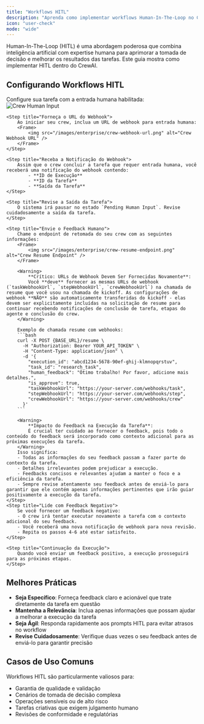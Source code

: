 ```yaml
---
title: "Workflows HITL"
description: "Aprenda como implementar workflows Human-In-The-Loop no CrewAI para decisões aprimoradas"
icon: "user-check"
mode: "wide"
---
```


Human-In-The-Loop (HITL) é uma abordagem poderosa que combina inteligência artificial com expertise humana para aprimorar a tomada de decisão e melhorar os resultados das tarefas. Este guia mostra como implementar HITL dentro do CrewAI.

## Configurando Workflows HITL

<Steps>
    <Step title="Configure Sua Tarefa">
        Configure sua tarefa com a entrada humana habilitada:
        <Frame>
            <img src="/images/enterprise/crew-human-input.png" alt="Crew Human Input" />
        </Frame>
    </Step>

    <Step title="Forneça o URL do Webhook">
        Ao iniciar seu crew, inclua um URL de webhook para entrada humana:
        <Frame>
            <img src="/images/enterprise/crew-webhook-url.png" alt="Crew Webhook URL" />
        </Frame>
    </Step>

    <Step title="Receba a Notificação do Webhook">
        Assim que o crew concluir a tarefa que requer entrada humana, você receberá uma notificação do webhook contendo:
            - **ID de Execução**
            - **ID da Tarefa**
            - **Saída da Tarefa**
    </Step>

    <Step title="Revise a Saída da Tarefa">
        O sistema irá pausar no estado `Pending Human Input`. Revise cuidadosamente a saída da tarefa.
    </Step>

    <Step title="Envie o Feedback Humano">
        Chame o endpoint de retomada do seu crew com as seguintes informações:
        <Frame>
            <img src="/images/enterprise/crew-resume-endpoint.png" alt="Crew Resume Endpoint" />
        </Frame>

        <Warning>
            **Crítico: URLs de Webhook Devem Ser Fornecidas Novamente**:
            Você **deve** fornecer as mesmas URLs de webhook (`taskWebhookUrl`, `stepWebhookUrl`, `crewWebhookUrl`) na chamada de resume que você usou na chamada de kickoff. As configurações de webhook **NÃO** são automaticamente transferidas do kickoff - elas devem ser explicitamente incluídas na solicitação de resume para continuar recebendo notificações de conclusão de tarefa, etapas do agente e conclusão do crew.
        </Warning>

        Exemplo de chamada resume com webhooks:
        ```bash
        curl -X POST {BASE_URL}/resume \
          -H "Authorization: Bearer YOUR_API_TOKEN" \
          -H "Content-Type: application/json" \
          -d '{
            "execution_id": "abcd1234-5678-90ef-ghij-klmnopqrstuv",
            "task_id": "research_task",
            "human_feedback": "Ótimo trabalho! Por favor, adicione mais detalhes.",
            "is_approve": true,
            "taskWebhookUrl": "https://your-server.com/webhooks/task",
            "stepWebhookUrl": "https://your-server.com/webhooks/step",
            "crewWebhookUrl": "https://your-server.com/webhooks/crew"
          }'
        ```

        <Warning>
            **Impacto do Feedback na Execução da Tarefa**:
            É crucial ter cuidado ao fornecer o feedback, pois todo o conteúdo do feedback será incorporado como contexto adicional para as próximas execuções da tarefa.
        </Warning>
        Isso significa:
        - Todas as informações do seu feedback passam a fazer parte do contexto da tarefa.
        - Detalhes irrelevantes podem prejudicar a execução.
        - Feedbacks concisos e relevantes ajudam a manter o foco e a eficiência da tarefa.
        - Sempre revise atentamente seu feedback antes de enviá-lo para garantir que ele contém apenas informações pertinentes que irão guiar positivamente a execução da tarefa.
    </Step>
    <Step title="Lide com Feedback Negativo">
        Se você fornecer um feedback negativo:
        - O crew irá tentar executar novamente a tarefa com o contexto adicional do seu feedback.
        - Você receberá uma nova notificação de webhook para nova revisão.
        - Repita os passos 4-6 até estar satisfeito.
    </Step>

    <Step title="Continuação da Execução">
        Quando você enviar um feedback positivo, a execução prosseguirá para as próximas etapas.
    </Step>
</Steps>

## Melhores Práticas

- **Seja Específico**: Forneça feedback claro e acionável que trate diretamente da tarefa em questão
- **Mantenha a Relevância**: Inclua apenas informações que possam ajudar a melhorar a execução da tarefa
- **Seja Ágil**: Responda rapidamente aos prompts HITL para evitar atrasos no workflow
- **Revise Cuidadosamente**: Verifique duas vezes o seu feedback antes de enviá-lo para garantir precisão

## Casos de Uso Comuns

Workflows HITL são particularmente valiosos para:
- Garantia de qualidade e validação
- Cenários de tomada de decisão complexa
- Operações sensíveis ou de alto risco
- Tarefas criativas que exigem julgamento humano
- Revisões de conformidade e regulatórias
